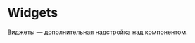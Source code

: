 
<Meta title="widgets/Introduction" />

<style>
  {`
  .imgContainer {
    text-align: center;
  }
  `}
  >
</style>

# Widgets

Виджеты — дополнительная надстройка над компонентом.

